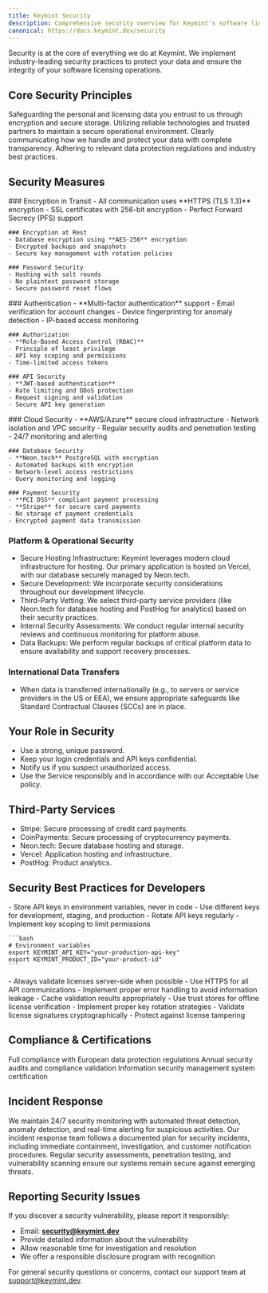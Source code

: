 ```yaml
---
title: Keymint Security
description: Comprehensive security overview for Keymint's software licensing platform.
canonical: https://docs.keymint.dev/security
---
```


<Info>
Security is at the core of everything we do at Keymint. We implement industry-leading security practices to protect your data and ensure the integrity of your software licensing operations.
</Info>

## Core Security Principles

<CardGroup cols={2}>
  <Card title="Data Protection" icon="shield-check">
    Safeguarding the personal and licensing data you entrust to us through encryption and secure storage.
  </Card>
  <Card title="Secure Infrastructure" icon="server">
    Utilizing reliable technologies and trusted partners to maintain a secure operational environment.
  </Card>
  <Card title="Transparency" icon="eye">
    Clearly communicating how we handle and protect your data with complete transparency.
  </Card>
  <Card title="Compliance" icon="scale-balanced">
    Adhering to relevant data protection regulations and industry best practices.
  </Card>
</CardGroup>

## Security Measures

<Tabs>
  <Tab title="Data Encryption">
    ### Encryption in Transit
    - All communication uses **HTTPS (TLS 1.3)** encryption
    - SSL certificates with 256-bit encryption
    - Perfect Forward Secrecy (PFS) support
    
    ### Encryption at Rest
    - Database encryption using **AES-256** encryption
    - Encrypted backups and snapshots
    - Secure key management with rotation policies
    
    ### Password Security
    - Hashing with salt rounds
    - No plaintext password storage
    - Secure password reset flows
  </Tab>
  
  <Tab title="Access Control">
    ### Authentication
    - **Multi-factor authentication** support
    - Email verification for account changes
    - Device fingerprinting for anomaly detection
    - IP-based access monitoring
    
    ### Authorization
    - **Role-Based Access Control (RBAC)**
    - Principle of least privilege
    - API key scoping and permissions
    - Time-limited access tokens
    
    ### API Security
    - **JWT-based authentication**
    - Rate limiting and DDoS protection
    - Request signing and validation
    - Secure API key generation
  </Tab>
  
  <Tab title="Infrastructure">
    ### Cloud Security
    - **AWS/Azure** secure cloud infrastructure
    - Network isolation and VPC security
    - Regular security audits and penetration testing
    - 24/7 monitoring and alerting
    
    ### Database Security
    - **Neon.tech** PostgreSQL with encryption
    - Automated backups with encryption
    - Network-level access restrictions
    - Query monitoring and logging
    
    ### Payment Security
    - **PCI DSS** compliant payment processing
    - **Stripe** for secure card payments
    - No storage of payment credentials
    - Encrypted payment data transmission
  </Tab>
</Tabs>

### Platform & Operational Security

- Secure Hosting Infrastructure: Keymint leverages modern cloud infrastructure for hosting. Our primary application is hosted on Vercel, with our database securely managed by Neon.tech.
- Secure Development: We incorporate security considerations throughout our development lifecycle.
- Third-Party Vetting: We select third-party service providers (like Neon.tech for database hosting and PostHog for analytics) based on their security practices.
- Internal Security Assessments: We conduct regular internal security reviews and continuous monitoring for platform abuse.
- Data Backups: We perform regular backups of critical platform data to ensure availability and support recovery processes.

### International Data Transfers

- When data is transferred internationally (e.g., to servers or service providers in the US or EEA), we ensure appropriate safeguards like Standard Contractual Clauses (SCCs) are in place.

## Your Role in Security

- Use a strong, unique password.
- Keep your login credentials and API keys confidential.
- Notify us if you suspect unauthorized access.
- Use the Service responsibly and in accordance with our Acceptable Use policy.

## Third-Party Services

- Stripe: Secure processing of credit card payments.
- CoinPayments: Secure processing of cryptocurrency payments.
- Neon.tech: Secure database hosting and storage.
- Vercel: Application hosting and infrastructure.
- PostHog: Product analytics.

## Security Best Practices for Developers

<Steps>
  <Step title="Secure API Key Management">
    - Store API keys in environment variables, never in code
    - Use different keys for development, staging, and production
    - Rotate API keys regularly
    - Implement key scoping to limit permissions
    
    ```bash
    # Environment variables
    export KEYMINT_API_KEY="your-production-api-key"
    export KEYMINT_PRODUCT_ID="your-product-id"
    ```
  </Step>
  
  <Step title="Implement Secure License Validation">
    - Always validate licenses server-side when possible
    - Use HTTPS for all API communications
    - Implement proper error handling to avoid information leakage
    - Cache validation results appropriately
  </Step>
  
  <Step title="Follow Offline License Security">
    - Use trust stores for offline license verification
    - Implement proper key rotation strategies
    - Validate license signatures cryptographically
    - Protect against license tampering
  </Step>
</Steps>

## Compliance & Certifications

<CardGroup cols={3}>
  <Card title="GDPR Compliance" icon="shield-halved">
    Full compliance with European data protection regulations
  </Card>
  <Card title="SOC 2 Type II" icon="certificate">
    Annual security audits and compliance validation
  </Card>
  <Card title="ISO 27001" icon="award">
    Information security management system certification
  </Card>
</CardGroup>

## Incident Response

<AccordionGroup>
  <Accordion title="Security Monitoring">
    We maintain 24/7 security monitoring with automated threat detection, anomaly detection, and real-time alerting for suspicious activities.
  </Accordion>
  
  <Accordion title="Incident Response Plan">
    Our incident response team follows a documented plan for security incidents, including immediate containment, investigation, and customer notification procedures.
  </Accordion>
  
  <Accordion title="Vulnerability Management">
    Regular security assessments, penetration testing, and vulnerability scanning ensure our systems remain secure against emerging threats.
  </Accordion>
</AccordionGroup>

## Reporting Security Issues

<Warning>
If you discover a security vulnerability, please report it responsibly:

- Email: **security@keymint.dev**
- Provide detailed information about the vulnerability
- Allow reasonable time for investigation and resolution
- We offer a responsible disclosure program with recognition
</Warning>

For general security questions or concerns, contact our support team at [support@keymint.dev](mailto:support@keymint.dev).

